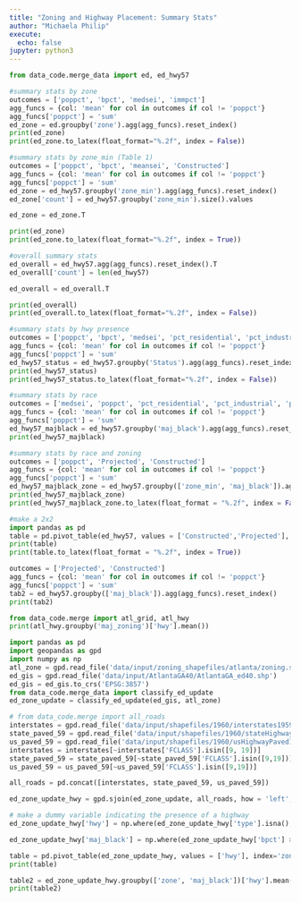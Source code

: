 ```yaml
---
title: "Zoning and Highway Placement: Summary Stats"
author: "Michaela Philip"
execute:
  echo: false
jupyter: python3
---
```



```python
from data_code.merge_data import ed, ed_hwy57
```

```python
#summary stats by zone
outcomes = ['poppct', 'bpct', 'medsei', 'immpct']
agg_funcs = {col: 'mean' for col in outcomes if col != 'poppct'}
agg_funcs['poppct'] = 'sum'
ed_zone = ed.groupby('zone').agg(agg_funcs).reset_index()
print(ed_zone)
print(ed_zone.to_latex(float_format="%.2f", index = False))
```

```python
#summary stats by zone_min (Table 1)
outcomes = ['poppct', 'bpct', 'meansei', 'Constructed']
agg_funcs = {col: 'mean' for col in outcomes if col != 'poppct'}
agg_funcs['poppct'] = 'sum'
ed_zone = ed_hwy57.groupby('zone_min').agg(agg_funcs).reset_index()
ed_zone['count'] = ed_hwy57.groupby('zone_min').size().values

ed_zone = ed_zone.T

print(ed_zone)
print(ed_zone.to_latex(float_format="%.2f", index = True))
```

```python
#overall summary stats
ed_overall = ed_hwy57.agg(agg_funcs).reset_index().T
ed_overall['count'] = len(ed_hwy57)

ed_overall = ed_overall.T

print(ed_overall)
print(ed_overall.to_latex(float_format="%.2f", index = False))
```

```python
#summary stats by hwy presence
outcomes = ['poppct', 'bpct', 'medsei', 'pct_residential', 'pct_industrial', 'pct_sub_residential']
agg_funcs = {col: 'mean' for col in outcomes if col != 'poppct'}
agg_funcs['poppct'] = 'sum'
ed_hwy57_status = ed_hwy57.groupby('Status').agg(agg_funcs).reset_index()
print(ed_hwy57_status)
print(ed_hwy57_status.to_latex(float_format="%.2f", index = False))
```

```python
#summary stats by race
outcomes = ['medsei', 'poppct', 'pct_residential', 'pct_industrial', 'pct_sub_residential', 'Projected', 'Constructed']
agg_funcs = {col: 'mean' for col in outcomes if col != 'poppct'}
agg_funcs['poppct'] = 'sum'
ed_hwy57_majblack = ed_hwy57.groupby('maj_black').agg(agg_funcs).reset_index()
print(ed_hwy57_majblack)
```

```python
#summary stats by race and zoning
outcomes = ['poppct', 'Projected', 'Constructed']
agg_funcs = {col: 'mean' for col in outcomes if col != 'poppct'}
agg_funcs['poppct'] = 'sum'
ed_hwy57_majblack_zone = ed_hwy57.groupby(['zone_min', 'maj_black']).agg(agg_funcs).reset_index()
print(ed_hwy57_majblack_zone)
print(ed_hwy57_majblack_zone.to_latex(float_format = "%.2f", index = False))
```

```python
#make a 2x2
import pandas as pd
table = pd.pivot_table(ed_hwy57, values = ['Constructed','Projected'], index='zone_min', columns = 'maj_black', aggfunc='mean')
print(table)
print(table.to_latex(float_format = "%.2f", index = True))
```

```python
outcomes = ['Projected', 'Constructed']
agg_funcs = {col: 'mean' for col in outcomes if col != 'poppct'}
agg_funcs['poppct'] = 'sum'
tab2 = ed_hwy57.groupby(['maj_black']).agg(agg_funcs).reset_index()
print(tab2)
```

```python
from data_code.merge import atl_grid, atl_hwy
print(atl_hwy.groupby('maj_zoning')['hwy'].mean())
```

```python
import pandas as pd
import geopandas as gpd
import numpy as np
atl_zone = gpd.read_file('data/input/zoning_shapefiles/atlanta/zoning.shp')
ed_gis = gpd.read_file('data/input/AtlantaGA40/AtlantaGA_ed40.shp')
ed_gis = ed_gis.to_crs('EPSG:3857')
from data_code.merge_data import classify_ed_update
ed_zone_update = classify_ed_update(ed_gis, atl_zone)

# from data_code.merge import all_roads
interstates = gpd.read_file('data/input/shapefiles/1960/interstates1959_del.shp').to_crs('EPSG:3857')
state_paved_59 = gpd.read_file('data/input/shapefiles/1960/stateHighwayPaved1959_del.shp').to_crs('EPSG:3857')
us_paved_59 = gpd.read_file('data/input/shapefiles/1960/usHighwayPaved1959_del.shp').to_crs('EPSG:3857')
interstates = interstates[~interstates['FCLASS'].isin([9, 19])]
state_paved_59 = state_paved_59[~state_paved_59['FCLASS'].isin([9,19])]
us_paved_59 = us_paved_59[~us_paved_59['FCLASS'].isin([9,19])]

all_roads = pd.concat([interstates, state_paved_59, us_paved_59])

ed_zone_update_hwy = gpd.sjoin(ed_zone_update, all_roads, how = 'left', predicate = 'intersects')

# make a dummy variable indicating the presence of a highway
ed_zone_update_hwy['hwy'] = np.where(ed_zone_update_hwy['type'].isna(), 0, 1)

ed_zone_update_hwy['maj_black'] = np.where(ed_zone_update_hwy['bpct'] > ed_zone_update_hwy['bpct'].mean(), 1, 0)

table = pd.pivot_table(ed_zone_update_hwy, values = ['hwy'], index='zone', columns = 'maj_black', aggfunc='mean')
print(table)

table2 = ed_zone_update_hwy.groupby(['zone', 'maj_black'])['hwy'].mean()
print(table2)
```